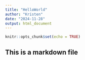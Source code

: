 ```yaml
---
title: "HelloWorld"
author: "Kristen"
date: "2024-11-28"
output: html_document
---
```


```r
knitr::opts_chunk$set(echo = TRUE)
```

## This is a markdown file
